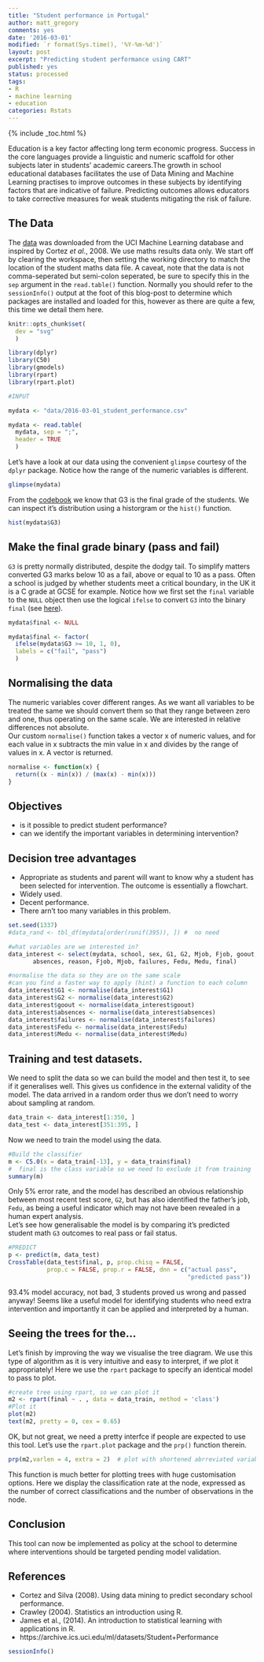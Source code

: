 ```yaml
---
title: "Student performance in Portugal"
author: matt_gregory
comments: yes
date: '2016-03-01'
modified: `r format(Sys.time(), '%Y-%m-%d')`
layout: post
excerpt: "Predicting student performance using CART"
published: yes
status: processed
tags:
- R
- machine learning
- education
categories: Rstats
---
```


{% include _toc.html %}

Education is a key factor affecting long term economic progress. Success in the core languages provide a linguistic and numeric scaffold for other subjects later in students' academic careers.The growth in school educational databases facilitates the use of Data Mining and Machine Learning practises to improve outcomes in these subjects by identifying factors that are indicative of failure. Predicting outcomes allows educators to take corrective measures for weak students mitigating the risk of failure. 

## The Data  

The [data](https://archive.ics.uci.edu/ml/datasets/Student+Performance) was downloaded from the UCI Machine Learning database and inspired by Cortez *et al*., 2008. We use maths results data only. We start off by clearing the workspace, then setting the working directory to match the location of the student maths data file. A caveat, note that the data is not comma-seperated but semi-colon seperated, be sure to specify this in the `sep` argument in the `read.table()` function. Normally you should refer to the `sessionInfo()` output at the foot of this blog-post to determine which packages are installed and loaded for this, however as there are quite a few, this time we detail them here.

```r

knitr::opts_chunk$set(
  dev = "svg"
  )

library(dplyr)
library(C50)
library(gmodels)
library(rpart)
library(rpart.plot)

#INPUT

mydata <- "data/2016-03-01_student_performance.csv" 

mydata <- read.table(
  mydata, sep = ";",
  header = TRUE
  )


```

Let's have a look at our data using the convenient `glimpse` courtesy of the `dplyr` package. Notice how the range of the numeric variables is different.

```r
glimpse(mydata)
```

From the [codebook](https://archive.ics.uci.edu/ml/datasets/Student+Performance#) we know that G3 is the final grade of the students. We can inspect it's distribution using a historgram or the `hist()` function.

```r
hist(mydata$G3)
```

## Make the final grade binary (pass and fail)

`G3` is pretty normally distributed, despite the dodgy tail. To simplify matters converted G3 marks below 10 as a fail, above or equal to 10 as a pass. Often a school is judged by whether students meet a critical boundary, in the UK it is a C grade at GCSE for example. Notice how we first set the `final` variable to the `NULL` object then use the logical `ifelse` to convert `G3` into the binary `final` (see [here](http://www.r-bloggers.com/r-na-vs-null)).

```r

mydata$final <- NULL

mydata$final <- factor(
  ifelse(mydata$G3 >= 10, 1, 0), 
  labels = c("fail", "pass")
  ) 

```

## Normalising the data

The numeric variables cover different ranges. As we want all variables to be treated the same we should convert them so that they range between zero and one, thus operating on the same scale. We are interested in relative differences not absolute.  
Our custom `normalise()` function takes a vector x of numeric values, and for each value in x subtracts the min value in x and divides by the range of values in x. A vector is returned.

```r
normalise <- function(x) {
  return((x - min(x)) / (max(x) - min(x)))
}
```

## Objectives  

- is it possible to predict student performance?    
- can we identify the important variables in determining intervention?   

## Decision tree advantages  

- Appropriate as students and parent will want to know why a student has been selected for intervention. The outcome is essentially a flowchart.  
- Widely used.  
- Decent performance.  
- There arn't too many variables in this problem.  

```r
set.seed(1337)
#data_rand <- tbl_df(mydata[order(runif(395)), ]) #  no need

#what variables are we interested in?
data_interest <- select(mydata, school, sex, G1, G2, Mjob, Fjob, goout, 
       absences, reason, Fjob, Mjob, failures, Fedu, Medu, final)

#normalise the data so they are on the same scale
#can you find a faster way to apply (hint) a function to each column
data_interest$G1 <- normalise(data_interest$G1)
data_interest$G2 <- normalise(data_interest$G2)
data_interest$goout <- normalise(data_interest$goout)
data_interest$absences <- normalise(data_interest$absences)
data_interest$failures <- normalise(data_interest$failures)
data_interest$Fedu <- normalise(data_interest$Fedu)
data_interest$Medu <- normalise(data_interest$Medu)
```

## Training and test datasets.

We need to split the data so we can build the model and then test it, to see if it generalises well. This gives us confidence in the external validity of the model. The data arrived in a random order thus we don't need to worry about sampling at random.

```r
data_train <- data_interest[1:350, ]
data_test <- data_interest[351:395, ]
```

Now we need to train the model using the data.

```r
#Build the classifier
m <- C5.0(x = data_train[-13], y = data_train$final) 
#  final is the class variable so we need to exclude it from training
summary(m)
```

Only 5% error rate, and the model has described an obvious relationship between most recent test score, `G2`, but has also identified the father's job, `Fedu`, as being a useful indicator which may not have been revealed in a human expert analysis.  
Let's see how generalisable the model is by comparing it's predicted student math `G3` outcomes to real pass or fail status.

```r
#PREDICT
p <- predict(m, data_test)
CrossTable(data_test$final, p, prop.chisq = FALSE,
           prop.c = FALSE, prop.r = FALSE, dnn = c("actual pass",
                                                   "predicted pass"))
```
93.4% model accuracy, not bad, 3 students proved us wrong and passed anyway! Seems like a useful model for identifying students who need extra intervention and importantly it can be applied and interpreted by a human.

## Seeing the trees for the...

Let's finish by improving the way we visualise the tree diagram. We use this type of algorithm as it is very intuitive and easy to interpret, if we plot it appropriately! Here we use the `rpart` package to specify an identical model to pass to plot.

```r
#create tree using rpart, so we can plot it
m2 <- rpart(final ~ . , data = data_train, method = 'class')
#Plot it
plot(m2)
text(m2, pretty = 0, cex = 0.65)

```

OK, but not great, we need a pretty interfce if people are expected to use this tool. Let's use the `rpart.plot` package and the `prp()` function therein.

```r
prp(m2,varlen = 4, extra = 2)  # plot with shortened abrreviated variable names
```

This function is much better for plotting trees with huge customisation options. Here we display the classification rate at the node, expressed as the number of correct classifications and the number of observations in the node.

## Conclusion

This tool can now be implemented as policy at the school to determine where interventions should be targeted pending model validation.

## References

* Cortez and Silva (2008). Using data mining to predict secondary school performance.
* Crawley (2004). Statistics an introduction using R.
* James et al., (2014). An introduction to statistical learning with applications in R.
* https://archive.ics.uci.edu/ml/datasets/Student+Performance

```r
sessionInfo()
```
